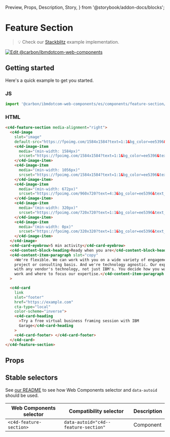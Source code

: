   Preview,
  Props,
  Description,
  Story,
} from '@storybook/addon-docs/blocks';

# Feature Section

> 💡 Check our
> [Stackblitz](https://stackblitz.com/github/carbon-design-system/carbon-for-ibm-dotcom/tree/main/packages/web-components/examples/stackblitz/components/feature-section)
> example implementation.

[![Edit @carbon/ibmdotcom-web-components](https://developer.stackblitz.com/img/open_in_stackblitz.svg)](https://stackblitz.com/github/carbon-design-system/carbon-for-ibm-dotcom/tree/main/packages/web-components/examples/stackblitz/components/feature-section)

## Getting started

Here's a quick example to get you started.

### JS

```javascript
import '@carbon/ibmdotcom-web-components/es/components/feature-section/index.js';
```

### HTML

```html
<c4d-feature-section media-alignment="right">
  <c4d-image
    slot="image"
    default-src="https://fpoimg.com/1584x1584?text=1:1&bg_color=ee5396&text_color=161616">
    <c4d-image-item
      media="(min-width: 1584px)"
      srcset="https://fpoimg.com/1584x1584?text=1:1&bg_color=ee5396&text_color=161616">
    </c4d-image-item>
    <c4d-image-item
      media="(min-width: 1056px)"
      srcset="https://fpoimg.com/1584x1584?text=1:1&bg_color=ee5396&text_color=161616">
    </c4d-image-item>
    <c4d-image-item
      media="(min-width: 672px)"
      srcset="https://fpoimg.com/960x720?text=4:3&bg_color=ee5396&text_color=161616">
    </c4d-image-item>
    <c4d-image-item
      media="(min-width: 320px)"
      srcset="https://fpoimg.com/720x720?text=1:1&bg_color=ee5396&text_color=161616">
    </c4d-image-item>
    <c4d-image-item
      media="(min-width: 0px)"
      srcset="https://fpoimg.com/320x320?text=1:1&bg_color=ee5396&text_color=161616">
    </c4d-image-item>
  </c4d-image>
  <c4d-card-eyebrow>5 min activity</c4d-card-eyebrow>
  <c4d-content-block-heading>Ready when you are</c4d-content-block-heading>
  <c4d-content-item-paragraph slot="copy"
    >We're flexible. We can work with you on a wide variety of engagements on a
    project or consulting basis. And we're technology agnostic. Our experts work
    with any vendor's technology, not just IBM's. You decide how you want to
    work and where to focus our expertise.</c4d-content-item-paragraph
  >

  <c4d-card
    link
    slot="footer"
    href="https://example.com"
    cta-type="local"
    color-scheme="inverse">
    <c4d-card-heading
      >Try a free virtual business framing session with IBM
      Garage</c4d-card-heading
    >
    <c4d-card-footer> </c4d-card-footer>
  </c4d-card>
</c4d-feature-section>
```

## Props

<Props of="c4d-feature-section" />

## Stable selectors

See
[our README](https://github.com/carbon-design-system/carbon-for-ibm-dotcom/tree/main/packages/web-components#stable-selectors-for-analytics-and-integratione2e-testing-in-web-components)
to see how Web Components selector and `data-autoid` should be used.

| Web Components selector | Compatibility selector               | Description |
| ----------------------- | ------------------------------------ | ----------- |
| `<c4d-feature-section>` | `data-autoid="c4d--feature-section"` | Component   |

<Description markdown={contributing} />
